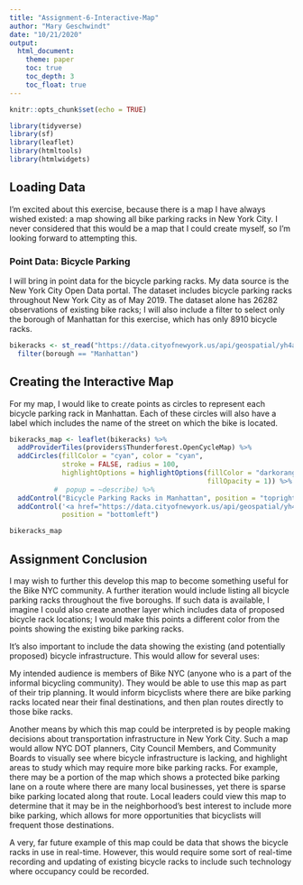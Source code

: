 ```yaml
---
title: "Assignment-6-Interactive-Map"
author: "Mary Geschwindt"
date: "10/21/2020"
output:
  html_document:
    theme: paper
    toc: true
    toc_depth: 3
    toc_float: true
---
```


```r
knitr::opts_chunk$set(echo = TRUE)
```

```r
library(tidyverse)
library(sf)
library(leaflet)
library(htmltools)
library(htmlwidgets)
```

## Loading Data

I'm excited about this exercise, because there is a map I have always wished existed: a map showing all bike parking racks in New York City. I never considered that this would be a map that I could create myself, so I'm looking forward to attempting this.

### Point Data: Bicycle Parking

I will bring in point data for the bicycle parking racks. My data source is the New York City Open Data portal. The dataset includes bicycle parking racks throughout New York City as of May 2019. The dataset alone has 26282 observations of existing bike racks; I will also include a filter to select only the borough of Manhattan for this exercise, which has only 8910 bicycle racks.

```r
bikeracks <- st_read("https://data.cityofnewyork.us/api/geospatial/yh4a-g3fj?method=export&format=GeoJSON") %>%
  filter(borough == "Manhattan")
```

## Creating the Interactive Map

For my map, I would like to create points as circles to represent each bicycle parking rack in Manhattan. Each of these circles will also have a label which includes the name of the street on which the bike is located.

```r
bikeracks_map <- leaflet(bikeracks) %>%
  addProviderTiles(providers$Thunderforest.OpenCycleMap) %>%
  addCircles(fillColor = "cyan", color = "cyan",
             stroke = FALSE, radius = 100,
             highlightOptions = highlightOptions(fillColor = "darkorange",
                                                 fillOpacity = 1)) %>%
           #  popup = ~describe) %>%
  addControl("Bicycle Parking Racks in Manhattan", position = "topright") %>%
  addControl('<a href="https://data.cityofnewyork.us/api/geospatial/yh4a-g3fj?method=export&format=GeoJSON">Data source</a>',
             position = "bottomleft")

bikeracks_map
```

## Assignment Conclusion

I may wish to further this develop this map to become something useful for the Bike NYC community. A further iteration would include listing all bicycle parking racks throughout the five boroughs. If such data is available, I imagine I could also create another layer which includes data of proposed bicycle rack locations; I would make this points a different color from the points showing the existing bike parking racks.

It's also important to include the data showing the existing (and potentially proposed) bicycle infrastructure. This would allow for several uses:

My intended audience is members of Bike NYC (anyone who is a part of the informal bicycling community). They would be able to use this map as part of their trip planning. It would inform bicyclists where there are bike parking racks located near their final destinations, and then plan routes directly to those bike racks.

Another means by which this map could be interpreted is by people making decisions about transportation infrastructure in New York City. Such a map would allow NYC DOT planners, City Council Members, and Community Boards to visually see where bicycle infrastructure is lacking, and highlight areas to study which may require more bike parking racks. For example, there may be a portion of the map which shows a protected bike parking lane on a route where there are many local businesses, yet there is sparse bike parking located along that route. Local leaders could view this map to determine that it may be in the neighborhood's best interest to include more bike parking, which allows for more opportunities that bicyclists will frequent those destinations.

A very, far future example of this map could be data that shows the bicycle racks in use in real-time. However, this would require some sort of real-time recording and updating of existing bicycle racks to include such technology where occupancy could be recorded.